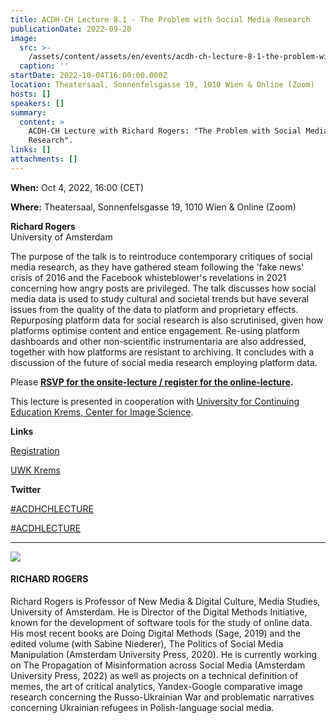 ```yaml
---
title: ACDH-CH Lecture 8.1 - The Problem with Social Media Research
publicationDate: 2022-09-20
image:
  src: >-
    /assets/content/assets/en/events/acdh-ch-lecture-8-1-the-problem-with-social-media-research/image/src.jpg
  caption: ''
startDate: 2022-10-04T16:00:00.000Z
location: Theatersaal, Sonnenfelsgasse 19, 1010 Wien & Online (Zoom)
hosts: []
speakers: []
summary:
  content: >
    ACDH-CH Lecture with Richard Rogers: "The Problem with Social Media
    Research".
links: []
attachments: []
---
```

**When:** Oct 4, 2022, 16:00 (CET)

**Where:** Theatersaal, Sonnenfelsgasse 19, 1010 Wien & Online (Zoom)

**Richard Rogers**\
University of Amsterdam

The purpose of the talk is to reintroduce contemporary critiques of social media research, as they have gathered steam following the 'fake news' crisis of 2016 and the Facebook whisteblower's revelations in 2021 concerning how angry posts are privileged. The talk discusses how social media data is used to study cultural and societal trends but have several issues from the quality of the data to platform and proprietary effects. Repurposing platform data for social research is also scrutinised, given how platforms optimise content and entice engagement. Re-using platform dashboards and other non-scientific instrumentaria are also addressed, together with how platforms are resistant to archiving. It concludes with a discussion of the future of social media research employing platform data.

Please [**RSVP for the onsite-lecture / register for the online-lecture**](https://www.oeaw.ac.at/acdh/events/registration/acdh-ch-lecture-81)**.**

This lecture is presented in cooperation with [University for Continuing Education Krems, Center for Image Science](https://www.donau-uni.ac.at/en/university/faculties/education-arts-architecture/departments/arts-cultural-studies/centers/image-science.html).

**Links**

[Registration](https://www.oeaw.ac.at/acdh/events/registration/acdh-ch-lecture-81)

[UWK Krems](https://www.donau-uni.ac.at/en/university/faculties/education-arts-architecture/departments/arts-cultural-studies/centers/image-science.html)

**Twitter**

[#ACDHCHLECTURE](https://twitter.com/search?q=%23ACDHCHLecture\&src=typed_query)

[#ACDHLECTURE](https://twitter.com/search?q=%23ACDHLecture\&src=typd)

---

![](/assets/content/assets/en/events/acdh-ch-lecture-8-1-the-problem-with-social-media-research/rogers-portrait.jpeg)

#### RICHARD ROGERS

Richard Rogers is Professor of New Media & Digital Culture, Media Studies, University of Amsterdam. He is Director of the Digital Methods Initiative, known for the development of software tools for the study of online data. His most recent books are Doing Digital Methods (Sage, 2019) and the edited volume (with Sabine Niederer), The Politics of Social Media Manipulation (Amsterdam University Press, 2020). He is currently working on The Propagation of Misinformation across Social Media (Amsterdam University Press, 2022) as well as projects on a technical definition of memes, the art of critical analytics, Yandex-Google comparative image research concerning the Russo-Ukrainian War and problematic narratives concerning Ukrainian refugees in Polish-language social media.
